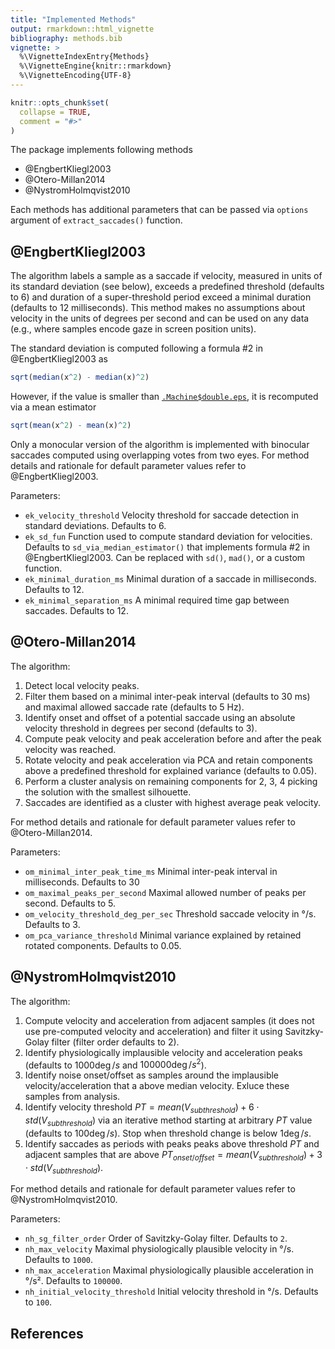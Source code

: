 ```yaml
---
title: "Implemented Methods"
output: rmarkdown::html_vignette
bibliography: methods.bib
vignette: >
  %\VignetteIndexEntry{Methods}
  %\VignetteEngine{knitr::rmarkdown}
  %\VignetteEncoding{UTF-8}
---
```


```r
knitr::opts_chunk$set(
  collapse = TRUE,
  comment = "#>"
)
```

The package implements following methods

* @EngbertKliegl2003
* @Otero-Millan2014
* @NystromHolmqvist2010

Each methods has additional parameters that can be passed via `options` argument of `extract_saccades()` function.

## @EngbertKliegl2003
The algorithm labels a sample as a saccade if velocity, measured in units of its standard deviation (see below), exceeds a predefined threshold (defaults to $6$) and duration of a super-threshold period exceed a minimal duration (defaults to $12$ milliseconds). This method makes no assumptions about velocity in the units of degrees per second and can be used on any data (e.g., where samples encode gaze in screen position units).

The standard deviation is computed following a formula #2 in @EngbertKliegl2003 as
```r
sqrt(median(x^2) - median(x)^2)
```

However, if the value is smaller than [`.Machine$double.eps`](https://stat.ethz.ch/R-manual/R-devel/library/base/html/zMachine.html), it is recomputed via a mean estimator
```r
sqrt(mean(x^2) - mean(x)^2)
```

Only a monocular version of the algorithm is implemented with binocular saccades computed using overlapping votes from two eyes. For method details and rationale for default parameter values refer to @EngbertKliegl2003.

Parameters:

* `ek_velocity_threshold` Velocity threshold for saccade detection in standard deviations. Defaults to $6$.
* `ek_sd_fun` Function used to compute standard deviation for velocities. Defaults to `sd_via_median_estimator()` that implements formula #2 in @EngbertKliegl2003. Can be replaced with `sd()`, `mad()`, or a custom function.
* `ek_minimal_duration_ms` Minimal duration of a saccade in milliseconds. Defaults to $12$.
* `ek_minimal_separation_ms` A minimal required time gap between saccades. Defaults to $12$.

## @Otero-Millan2014
The algorithm:

1. Detect local velocity peaks.
2. Filter them based on a minimal inter-peak interval (defaults to $30$ ms) and maximal allowed saccade rate (defaults to $5$ Hz).
3. Identify onset and offset of a potential saccade using an absolute velocity threshold in degrees per second (defaults to $3$).
4. Compute peak velocity and peak acceleration before and after the peak velocity was reached.
5. Rotate velocity and peak acceleration via PCA and retain components above a predefined threshold for explained variance (defaults to $0.05$).
6. Perform a cluster analysis on remaining components for $2$, $3$, $4$ picking the solution with the smallest silhouette. 
7. Saccades are identified as a cluster with highest average peak velocity.

For method details and rationale for default parameter values refer to @Otero-Millan2014.

Parameters:

* `om_minimal_inter_peak_time_ms` Minimal inter-peak interval in milliseconds. Defaults to $30$
* `om_maximal_peaks_per_second` Maximal allowed number of peaks per second. Defaults to $5$.
* `om_velocity_threshold_deg_per_sec` Threshold saccade velocity in °/s.  Defaults to $3$.
* `om_pca_variance_threshold` Minimal variance explained by retained rotated components. Defaults to $0.05$.

## @NystromHolmqvist2010


The algorithm:

1. Compute velocity and acceleration from adjacent samples (it does not use pre-computed velocity and acceleration) and filter it using Savitzky-Golay filter (filter order defaults to $2$).
2. Identify physiologically implausible velocity and acceleration peaks (defaults to $1000 \deg/s$ and $100000 \deg/s^2$).
3. Identify noise onset/offset as samples around the implausible velocity/acceleration that a above median velocity. Exluce these samples from analysis.
4. Identify velocity threshold $PT = mean(V_{subthreshold}) + 6 \cdot std(V_{subthreshold})$ via an iterative method starting at arbitrary $PT$ value (defaults to $100 \deg/s$). Stop when threshold change is below $1 \deg/s$.
5. Identify saccades as periods with peaks peaks above threshold $PT$ and adjacent samples that are above $PT_{onset/offset} = mean(V_{subthreshold}) + 3 \cdot std(V_{subthreshold})$.

For method details and rationale for default parameter values refer to @NystromHolmqvist2010.

Parameters:

* `nh_sg_filter_order` Order of Savitzky-Golay filter. Defaults to `2`.
* `nh_max_velocity` Maximal physiologically plausible velocity in °/s. Defaults to `1000`.
* `nh_max_acceleration` Maximal physiologically plausible acceleration in °/s². Defaults to `100000`.
* `nh_initial_velocity_threshold` Initial velocity threshold in °/s. Defaults to `100`.

## References
